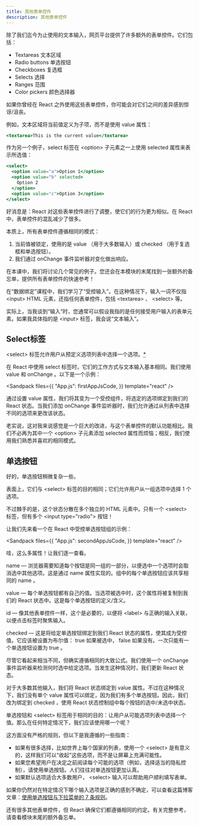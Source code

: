 ```yaml
---
title: 其他表单控件
description: 其他表单控件
---
```



除了我们迄今为止使用的文本输入，网页平台提供了许多额外的表单控件。它们包括：

- Textareas 文本区域
- Radio buttons 单选按钮
- Checkboxes 复选框
- Selects 选择
- Ranges 范围
- Color pickers 颜色选择器

如果你曾经在 React 之外使用这些表单控件，你可能会对它们之间的差异感到惊讶/沮丧。

例如，文本区域将当前值定义为子项，而不是使用 value 属性：

```jsx
<textarea>This is the current value</textarea>
```

作为另一个例子，select 标签在 \<option> 子元素之一上使用 selected 属性来表示所选值：

```jsx
<select>
  <option value="a">Option 1</option>
  <option value="b" selected>
    Option 2
  </option>
  <option value="c">Option 3</option>
</select>
```

好消息是：React 对这些表单控件进行了调整，使它们的行为更为相似。在 React 中，表单控件的混乱减少了很多。

本质上，所有表单控件遵循相同的模式：

1. 当前值被锁定，使用的是 value （用于大多数输入）或 checked （用于复选框和单选按钮）。
2. 我们通过 onChange 事件监听器对变化做出响应。

在本课中，我们将讨论几个常见的例子。您还会在本模块的末尾找到一张额外的备忘单，提供所有表单控件的快速参考！

<Callout title="快速术语澄清" type="warn">

在“数据绑定”课程中，我们学习了“受控输入”。在这种情况下，输入一词不仅指 \<input> HTML 元素，还指任何表单控件，包括 \<textarea> 、 \<select> 等。

实际上，当我谈到“输入”时，您通常可以假设我指的是任何接受用户输入的表单元素。如果我具体指的是 \<input> 标签，我会说“文本输入”。

</Callout>

## Select标签

\<select> 标签允许用户从预定义选项列表中选择一个选项。<abbr title="从技术上讲，select 标签也支持多选功能，但用户体验相当差。对于多选功能，我建议使用一组复选框（checkboxes）来代替。">\*</abbr>

在 React 中使用 select 标签时，它们的工作方式与文本输入基本相同。我们使用 value 和 onChange 。以下是一个示例：

<Sandpack
  files={{
    "App.js": firstAppJsCode,
  }}
  template="react"
/>

通过设置 value 属性，我们将其变为一个受控组件，将选定的选项绑定到我们的 React 状态。当我们添加 onChange 事件监听器时，我们允许通过从列表中选择不同的选项来更改该状态。

老实说，这对我来说感觉是一个巨大的改进，与这个表单控件的默认功能相比。我们不必再为其中一个 \<option> 子元素添加 selected 属性而烦恼；相反，我们使用我们熟悉并喜欢的相同模式。

## 单选按钮

好的，单选按钮稍微复杂一些。

表面上，它们与 \<select> 标签的目的相同；它们允许用户从一组选项中选择 1 个选项。

不过棘手的是，这个状态分散在多个独立的 HTML 元素中。只有一个 \<select> 标签，但有多个 \<input type="radio"> 按钮！

让我们先来看一个在 React 中受控单选按钮组的示例：

<Sandpack
  files={{
    "App.js": secondAppJsCode,
  }}
  template="react"
/>

哇，这么多属性！让我们逐一查看。

name — 浏览器需要知道每个按钮是同一组的一部分，以便选中一个选项时会取消选中其他选项。这是通过 name 属性实现的。组中的每个单选按钮应该共享相同的 name 。

value — 每个单选按钮都有自己的值。当选项被选中时，这个属性将被复制到我们的 React 状态中。这是每个单选按钮的定义/含义。

id — 像其他表单控件一样，这个是必要的，以便将 \<label> 与正确的输入关联，以便点击标签时聚焦输入。

checked — 这是将给定单选按钮绑定到我们 React 状态的属性，使其成为受控值。它应该被设置为布尔值： true 如果被选中， false 如果没有。一次只能有一个单选按钮设置为 true 。

尽管它看起来相当不同，但确实遵循相同的大致公式。我们使用一个 onChange 事件监听器来检测何时选中给定选项。当发生这种情况时，我们更新 React 状态。

对于大多数其他输入，我们将 React 状态绑定到 value 属性。不过在这种情况下，我们没有单个 value 属性可以绑定，因为我们有多个单选按钮。因此，我们改为绑定到 checked ，使用 React 状态控制组中每个按钮的选中/未选中状态。

<Callout title="单选按钮还是下拉选择？">

单选按钮和 \<select> 标签用于相同的目的：让用户从可能选项列表中选择一个值。那么在任何特定情况下，我们应该使用哪一个呢？

<Accordions>

<Accordion title="展开查看更多">

这方面没有严格的规则，但以下是我遵循的一些指南：

- 如果有很多选择，比如世界上每个国家的列表，使用一个 \<select> 是有意义的，这样我们可以“收起”这些选项，而不是让屏幕上充满可能性。
- 如果您希望用户在决定之前阅读每个可能的选项（例如，选择适当的隐私控制），请使用单选按钮。人们往往对单选按钮更加认真。
- 如果默认选项适合大多数用户， \<select> 输入可以帮助用户顺利填写表单。

如果你仍然对在特定情况下哪个输入选项是正确的感到不确定，可以查看这篇博客文章：[使用单选按钮与下拉菜单的 7 条规则](https://blog.prototypr.io/7-rules-of-using-radio-buttons-vs-drop-down-menus-fddf50d312d1)。

</Accordion>

</Accordions>

</Callout>

还有很多其他表单控件，但 React 确保它们都遵循相同的约定。有关完整参考，请查看模块末尾的额外备忘单。
